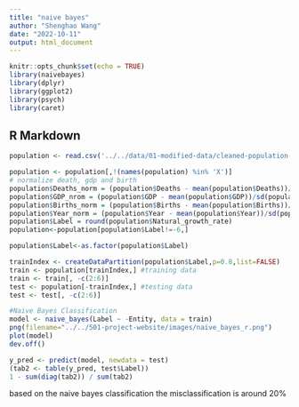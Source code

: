 ---
title: "naive bayes"
author: "Shenghao Wang"
date: "2022-10-11"
output: html_document
---

```{r setup, include=FALSE}
knitr::opts_chunk$set(echo = TRUE)
library(naivebayes)
library(dplyr)
library(ggplot2)
library(psych)
library(caret)

```

## R Markdown

```{r}
population <- read.csv('../../data/01-modified-data/cleaned-population-py.csv')
```
```{r}
population <- population[,!(names(population) %in% 'X')]
# normalize death, gdp and birth
population$Deaths_norm = (population$Deaths - mean(population$Deaths))/sd(population$Deaths)
population$GDP_nrom = (population$GDP - mean(population$GDP))/sd(population$GDP)
population$Births_norm = (population$Births - mean(population$Births))/sd(population$Births)
population$Year_norm = (population$Year - mean(population$Year))/sd(population$Year)
population$Label = round(population$Natural_growth_rate)
population<-population[population$Label!=-6,]

population$Label<-as.factor(population$Label)
```




```{r}
trainIndex <- createDataPartition(population$Label,p=0.8,list=FALSE)
train <- population[trainIndex,] #training data
train <- train[, -c(2:6)]
test <- population[-trainIndex,] #testing data 
test <- test[, -c(2:6)]
```


```{r}
#Naive Bayes Classification
model <- naive_bayes(Label ~ -Entity, data = train) 
png(filename="../../501-project-website/images/naive_bayes_r.png")
plot(model) 
dev.off()
```
```{r}
y_pred <- predict(model, newdata = test)
(tab2 <- table(y_pred, test$Label))
1 - sum(diag(tab2)) / sum(tab2)

```
based on the naive bayes classification the misclassification is around 20%

